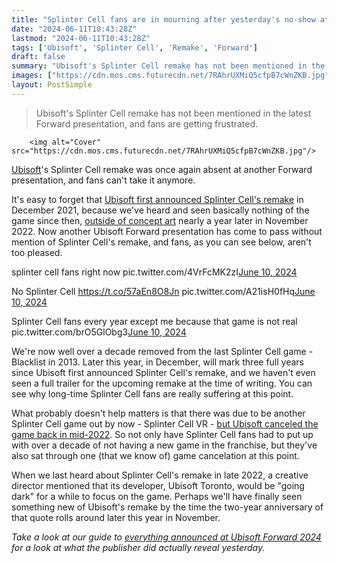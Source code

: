 ```yaml
---
title: "Splinter Cell fans are in mourning after yesterday's no-show at Ubisoft Forward: 'This game is not real'"
date: "2024-06-11T10:43:28Z"
lastmod: "2024-06-11T10:43:28Z"
tags: ['Ubisoft', 'Splinter Cell', 'Remake', 'Forward']
draft: false
summary: "Ubisoft's Splinter Cell remake has not been mentioned in the latest Forward presentation, and fans are getting frustrated."
images: ["https://cdn.mos.cms.futurecdn.net/7RAhrUXMiQ5cfpB7cWnZKB.jpg"]
layout: PostSimple
---
```

> Ubisoft's Splinter Cell remake has not been mentioned in the latest Forward presentation, and fans are getting frustrated.


        <img alt="Cover" src="https://cdn.mos.cms.futurecdn.net/7RAhrUXMiQ5cfpB7cWnZKB.jpg"/>
        
[Ubisoft](https://www.gamesradar.com/tag/ubisoft/)'s Splinter Cell remake was once again absent at another Forward presentation, and fans can't take it anymore.

It's easy to forget that [Ubisoft first announced Splinter Cell's remake](https://www.gamesradar.com/a-splinter-cell-remake-has-been-greenlit-by-ubisoft/) in December 2021, because we've heard and seen basically nothing of the game since then, [outside of concept art](https://www.gamesradar.com/heres-your-first-look-at-the-splinter-cell-remake/) nearly a year later in November 2022. Now another Ubisoft Forward presentation has come to pass without mention of Splinter Cell's remake, and fans, as you can see below, aren't too pleased.

splinter cell fans right now pic.twitter.com/4VrFcMK2zI[June 10, 2024](https://twitter.com/airbagged/status/1800260899174769099)

No Splinter Cell https://t.co/57aEn8O8Jn pic.twitter.com/A21isH0fHq[June 10, 2024](https://twitter.com/LothWolffe/status/1800257349292323153)

Splinter Cell fans every year except me because that game is not real pic.twitter.com/brO5GlObg3[June 10, 2024](https://twitter.com/NeoGameSpark/status/1800269489696653646)

We're now well over a decade removed from the last Splinter Cell game - Blacklist in 2013. Later this year, in December, will mark three full years since Ubisoft first announced Splinter Cell's remake, and we haven't even seen a full trailer for the upcoming remake at the time of writing. You can see why long-time Splinter Cell fans are really suffering at this point.

What probably doesn't help matters is that there was due to be another Splinter Cell game out by now - Splinter Cell VR - [but Ubisoft canceled the game back in mid-2022](https://www.gamesradar.com/ubisoft-cancels-4-games-including-splinter-cell-vr/). So not only have Splinter Cell fans had to put up with over a decade of not having a new game in the franchise, but they've also sat through one (that we know of) game cancelation at this point.

When we last heard about Splinter Cell's remake in late 2022, a creative director mentioned that its developer, Ubisoft Toronto, would be "going dark" for a while to focus on the game. Perhaps we'll have finally seen something new of Ubisoft's remake by the time the two-year anniversary of that quote rolls around later this year in November.

*Take a look at our guide to *[<em>everything announced at Ubisoft Forward 2024</em>](https://www.gamesradar.com/gaming/events-conferences/ubisoft-forward-summer-game-fest-2024-live-coverage-everything-announced/)* for a look at what the publisher did actually reveal yesterday.*
        